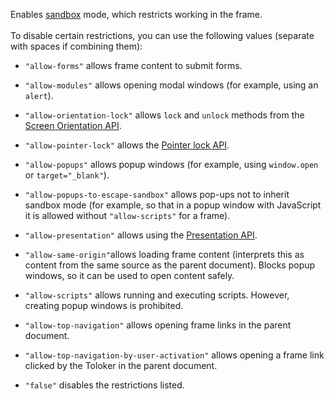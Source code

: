 Enables [sandbox](/docs-new/glossary#sandbox) mode, which restricts working in the frame.<br/><br/>To disable certain restrictions, you can use the following values (separate with spaces if combining them):

- `"allow-forms"` allows frame content to submit forms.

- `"allow-modules"` allows opening modal windows (for example, using an `alert`).

- `"allow-orientation-lock"` allows `lock` and `unlock` methods from the [Screen Orientation API](https://w3c.github.io/screen-orientation/).

- `"allow-pointer-lock"` allows the [Pointer lock API](https://w3c.github.io/pointerlock/).

- `"allow-popups"` allows popup windows (for example, using `window.open` or `target="_blank"`).

- `"allow-popups-to-escape-sandbox"` allows pop-ups not to inherit sandbox mode (for example, so that in a popup window with JavaScript it is allowed without `"allow-scripts"` for a frame).

- `"allow-presentation"` allows using the [Presentation API](https://w3c.github.io/presentation-api/).

- `"allow-same-origin"`allows loading frame content (interprets this as content from the same source as the parent document). Blocks popup windows, so it can be used to open content safely.

- `"allow-scripts"` allows running and executing scripts. However, creating popup windows is prohibited.

- `"allow-top-navigation"` allows opening frame links in the parent document.

- `"allow-top-navigation-by-user-activation"` allows opening a frame link clicked by the Toloker in the parent document.

- `"false"` disables the restrictions listed.